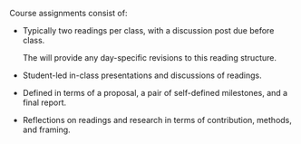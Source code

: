 
Course assignments consist of:

- <SiteLink linkKey={SiteLinks.assignmentsReadingsTop} />

  Typically two readings per class, with a discussion post due before class.

  The <SiteLink linkKey={SiteLinks.calendarTop} /> will provide any day-specific revisions to this reading structure.

- <SiteLink linkKey={SiteLinks.assignmentsPresentationsTop} />

  Student-led in-class presentations and discussions of readings.

- <SiteLink linkKey={SiteLinks.assignmentsProjectTop} />

  Defined in terms of a proposal, a pair of self-defined milestones, and a final report.

- <SiteLink linkKey={SiteLinks.assignmentsReflectionsTop} />

  Reflections on readings and research in terms of contribution, methods, and framing.
